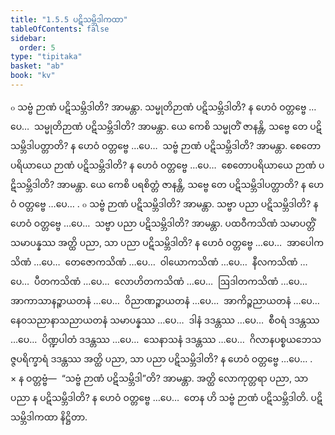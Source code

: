 ```yaml
---
title: "1.5.5 ပဋိသမ္ဘိဒါကထာ"
tableOfContents: false
sidebar:
  order: 5
type: "tipitaka"
basket: "ab"
book: "kv"
---
```



<DynamicBreadcrumb />

<Division number="432" book="kv" e="ch" v="32" p="233">

<Paragraph number="1502" book="kv">
๐ သဗ္ဗံ ဉာဏံ ပဋိသမ္ဘိဒါတိ? အာမန္တာ. သမ္မုတိဉာဏံ ပဋိသမ္ဘိဒါတိ? န ဟေဝံ ဝတ္တဗ္ဗေ …ပေ…  သမ္မုတိဉာဏံ ပဋိသမ္ဘိဒါတိ? အာမန္တာ. ယေ ကေစိ သမ္မုတိံ ဇာနန္တိ, သဗ္ဗေ တေ ပဋိသမ္ဘိဒါပတ္တာတိ? န ဟေဝံ ဝတ္တဗ္ဗေ …ပေ…  သဗ္ဗံ ဉာဏံ ပဋိသမ္ဘိဒါတိ? အာမန္တာ. စေတောပရိယာယေ ဉာဏံ ပဋိသမ္ဘိဒါတိ? န ဟေဝံ ဝတ္တဗ္ဗေ …ပေ…  စေတောပရိယာယေ ဉာဏံ ပဋိသမ္ဘိဒါတိ? အာမန္တာ. ယေ ကေစိ ပရစိတ္တံ ဇာနန္တိ, သဗ္ဗေ တေ ပဋိသမ္ဘိဒါပတ္တာတိ? န ဟေဝံ ဝတ္တဗ္ဗေ …ပေ… .
</Paragraph>

<Paragraph number="1503" book="kv">
๐ သဗ္ဗံ ဉာဏံ ပဋိသမ္ဘိဒါတိ? အာမန္တာ. သဗ္ဗာ ပညာ ပဋိသမ္ဘိဒါတိ? န ဟေဝံ ဝတ္တဗ္ဗေ …ပေ…  သဗ္ဗာ ပညာ ပဋိသမ္ဘိဒါတိ? အာမန္တာ. ပထဝီကသိဏံ သမာပတ္တိံ သမာပန္နဿ အတ္ထိ ပညာ, သာ ပညာ ပဋိသမ္ဘိဒါတိ? န ဟေဝံ ဝတ္တဗ္ဗေ …ပေ…  အာပေါကသိဏံ …ပေ…  တေဇောကသိဏံ …ပေ…  ဝါယောကသိဏံ …ပေ…  နီလကသိဏံ …ပေ…  ပီတကသိဏံ …ပေ…  လောဟိတကသိဏံ …ပေ…  ဩဒါတကသိဏံ …ပေ…  အာကာသာနဉ္စာယတနံ …ပေ…  ဝိညာဏဉ္စာယတနံ …ပေ…  အာကိဉ္စညာယတနံ …ပေ…  နေဝသညာနာသညာယတနံ သမာပန္နဿ …ပေ…  ဒါနံ ဒဒန္တဿ …ပေ…  စီဝရံ ဒဒန္တဿ …ပေ…  ပိဏ္ဍပါတံ ဒဒန္တဿ …ပေ…  သေနာသနံ ဒဒန္တဿ …ပေ…  ဂိလာနပစ္စယဘေသဇ္ဇပရိက္ခာရံ ဒဒန္တဿ အတ္ထိ ပညာ, သာ ပညာ ပဋိသမ္ဘိဒါတိ? န ဟေဝံ ဝတ္တဗ္ဗေ …ပေ… .
</Paragraph>

</Division>
<Division number="433" book="kv" e="ch" v="32" p="233">

<Paragraph number="1504" book="kv">
× န ဝတ္တဗ္ဗံ—  “သဗ္ဗံ ဉာဏံ ပဋိသမ္ဘိဒါ”တိ? အာမန္တာ. အတ္ထိ လောကုတ္တရာ ပညာ, သာ ပညာ န ပဋိသမ္ဘိဒါတိ? န ဟေဝံ ဝတ္တဗ္ဗေ …ပေ…  တေန ဟိ သဗ္ဗံ ဉာဏံ ပဋိသမ္ဘိဒါတိ.

</Paragraph>
</Division>

<Paragraph number="1505" type="center" book="kv">
ပဋိသမ္ဘိဒါကထာ နိဋ္ဌိတာ.
</Paragraph>
